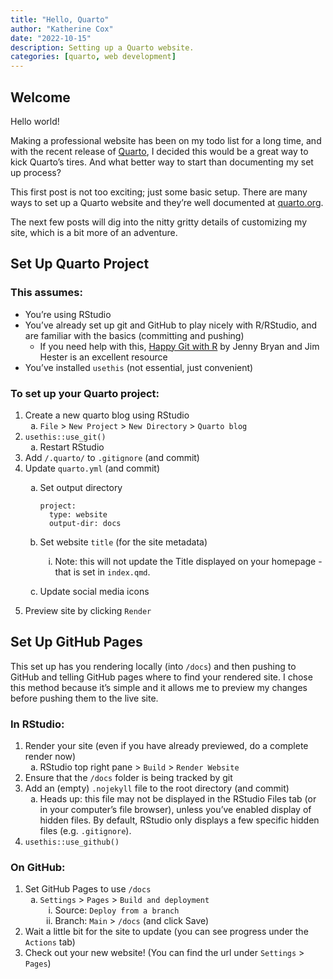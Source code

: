 ```yaml
---
title: "Hello, Quarto"
author: "Katherine Cox"
date: "2022-10-15"
description: Setting up a Quarto website.
categories: [quarto, web development]
---
```


## Welcome

Hello world!

Making a professional website has been on my todo list for a long time, and with the recent release of [Quarto](https://quarto.org), I decided this would be a great way to kick Quarto's tires.  And what better way to start than documenting my set up process?

This first post is not too exciting; just some basic setup.  There are many ways to set up a Quarto website and they're well documented at [quarto.org](https://quarto.org).

The next few posts will dig into the nitty gritty details of customizing my site, which is a bit more of an adventure.

## Set Up Quarto Project

### This assumes:

- You're using RStudio
- You've already set up git and GitHub to play nicely with R/RStudio, and are familiar with the basics (committing and pushing)
    - If you need help with this, [Happy Git with R](https://happygitwithr.com) by Jenny Bryan and Jim Hester is an excellent resource
- You've installed `usethis`  (not essential, just convenient)

### To set up your Quarto project:

1. Create a new quarto blog using RStudio
    a. `File` > `New Project` > `New Directory` > `Quarto blog`
1. `usethis::use_git()`
    a. Restart RStudio
1. Add `/.quarto/` to `.gitignore` (and commit)
1. Update `quarto.yml` (and commit)
    a. Set output directory
    
        ```
        project:
          type: website
          output-dir: docs
        ```
        
    a. Set website `title` (for the site metadata)
        i.  Note: this will not update the Title displayed on your homepage - that is set in `index.qmd`.
    a. Update social media icons
1. Preview site by clicking `Render`

## Set Up GitHub Pages

This set up has you rendering locally (into `/docs`) and then pushing to GitHub and telling GitHub pages where to find your rendered site.  I chose this method because it's simple and it allows me to preview my changes before pushing them to the live site.

### In RStudio:

1. Render your site (even if you have already previewed, do a complete render now)
    a. RStudio top right pane > `Build` > `Render Website`
1. Ensure that the `/docs` folder is being tracked by git
1. Add an (empty) `.nojekyll` file to the root directory (and commit)
    a. Heads up: this file may not be displayed in the RStudio Files tab (or in your computer's file browser), unless you've enabled display of hidden files.  By default, RStudio only displays a few specific hidden files (e.g. `.gitignore`).
1. `usethis::use_github()`

### On GitHub:

1. Set GitHub Pages to use `/docs`
    a. `Settings` > `Pages` > `Build and deployment`
        i. Source: `Deploy from a branch`
        i. Branch: `Main` > `/docs` (and click Save)
1. Wait a little bit for the site to update (you can see progress under the `Actions` tab)
1. Check out your new website!  (You can find the url under `Settings` > `Pages`)

